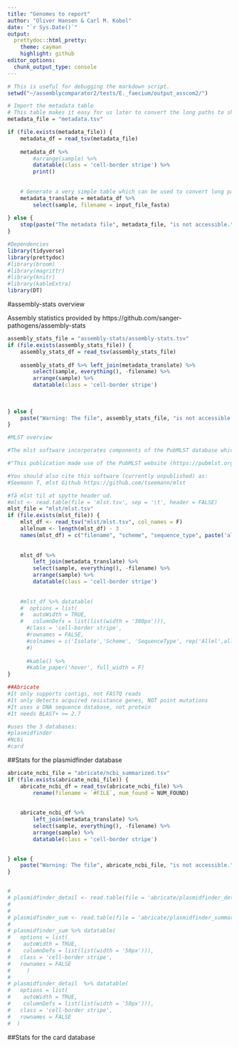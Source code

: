 ```yaml
---
title: "Genomes to report"
author: "Oliver Hansen & Carl M. Kobel"
date: "`r Sys.Date()`"
output:
  prettydoc::html_pretty:
    theme: cayman
    highlight: github
editor_options: 
  chunk_output_type: console
---
```

```r

# This is useful for debugging the markdown script.
setwd("~/assemblycomparator2/tests/E._faecium/output_asscom2/")

# Import the metadata table
# This table makes it easy for us later to convert the long paths to short and simple sample names
metadata_file = "metadata.tsv"

if (file.exists(metadata_file)) {
    metadata_df = read_tsv(metadata_file)
    
    metadata_df %>%
        #arrange(sample) %>% 
        datatable(class = 'cell-border stripe') %>%
        print()
    
    
    # Generate a very simple table which can be used to convert long paths to sample names
    metadata_translate = metadata_df %>% 
        select(sample, filename = input_file_fasta)
    
} else {
    stop(paste("The metadata file", metadata_file, "is not accessible."))
}


```

```r
#Dependencies
library(tidyverse)
library(prettydoc)
#library(broom)
#library(magrittr)
#library(knitr)
#library(kableExtra)
library(DT)
```

#assembly-stats overview

Assembly statistics provided by https://github.com/sanger-pathogens/assembly-stats

```r
assembly_stats_file = "assembly-stats/assembly-stats.tsv"
if (file.exists(assembly_stats_file)) {
    assembly_stats_df = read_tsv(assembly_stats_file) 
    
    assembly_stats_df %>% left_join(metadata_translate) %>% 
        select(sample, everything(), -filename) %>% 
        arrange(sample) %>% 
        datatable(class = 'cell-border stripe')
            
    
    
} else {
    paste("Warning: The file", assembly_stats_file, "is not accessible.")
}
```



```r
#MLST overview

#The mlst software incorporates components of the PubMLST database which must be cited in any publications that use mlst:

#"This publication made use of the PubMLST website (https://pubmlst.org/) developed by Keith Jolley (Jolley & Maiden 2010, BMC Bioinformatics, 11:595) and sited at the University of Oxford. The development of that website was funded by the Wellcome Trust".

#You should also cite this software (currently unpublished) as:
#Seemann T, mlst Github https://github.com/tseemann/mlst
```

```r
#få mlst til at spytte header ud.
#mlst <- read.table(file = 'mlst.tsv', sep = '\t', header = FALSE)
mlst_file = "mlst/mlst.tsv"
if (file.exists(mlst_file)) {
    mlst_df <- read_tsv("mlst/mlst.tsv", col_names = F)
    allelnum <- length(mlst_df) - 3
    names(mlst_df) = c("filename", "scheme", "sequence_type", paste('allele_', 1:allelnum))
    
    
    mlst_df %>%
        left_join(metadata_translate) %>% 
        select(sample, everything(), -filename) %>% 
        arrange(sample) %>% 
        datatable(class = 'cell-border stripe')
        
    
    #mlst_df %>% datatable(
    #  options = list(
    #   autoWidth = TRUE, 
    #   columnDefs = list(list(width = '300px'))),
      #class = 'cell-border stripe',
      #rownames = FALSE,
      #colnames = c('Isolate','Scheme', 'SequenceType', rep('Allel',allelnum) )
      #)
    
      #kable() %>% 
      #kable_paper('hover', full_width = F)
}
```

```r
##Abricate
#It only supports contigs, not FASTQ reads
#It only detects acquired resistance genes, NOT point mutations
#It uses a DNA sequence database, not protein
#It needs BLAST+ >= 2.7

#uses the 3 databases:
#plasmidfinder
#Ncbi
#card

```


##Stats for the plasmidfinder database

```r

abricate_ncbi_file = "abricate/ncbi_summarized.tsv"
if (file.exists(abricate_ncbi_file)) {
    abricate_ncbi_df = read_tsv(abricate_ncbi_file) %>% 
        rename(filename = `#FILE`, num_found = NUM_FOUND)
    
    
    abricate_ncbi_df %>%
        left_join(metadata_translate) %>% 
        select(sample, everything(), -filename) %>% 
        arrange(sample) %>% 
        datatable(class = 'cell-border stripe')

    
} else {
    paste("Warning: The file", abricate_ncbi_file, "is not accessible.")
}


# 
# plasmidfinder_detail <- read.table(file = 'abricate/plasmidfinder_detailed.tsv', sep = '\t', header = TRUE)
# 
# 
# plasmidfinder_sum <- read.table(file = 'abricate/plasmidfinder_summarized.tsv', sep = '\t', header = TRUE)
# 
# plasmidfinder_sum %>% datatable(
#   options = list(
#    autoWidth = TRUE, 
#    columnDefs = list(list(width = '50px'))),
#   class = 'cell-border stripe',
#   rownames = FALSE
#     )
# 
# plasmidfinder_detail  %>% datatable(
#   options = list(
#    autoWidth = TRUE, 
#    columnDefs = list(list(width = '50px'))),
#   class = 'cell-border stripe',
#   rownames = FALSE 
#  )
```

##Stats for the card database
